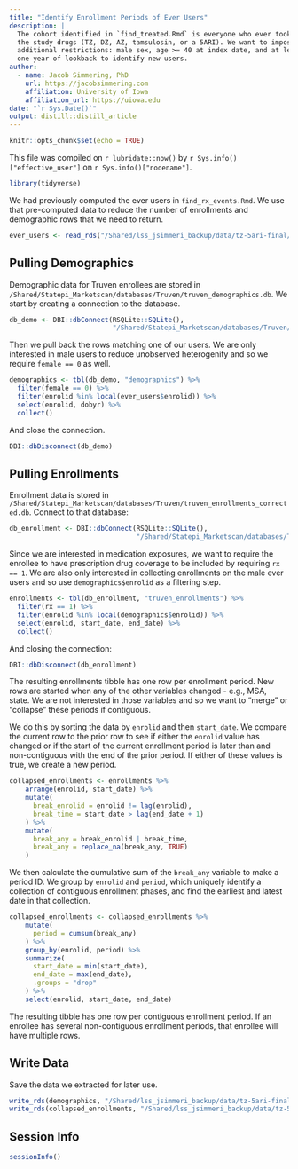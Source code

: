 ```yaml
---
title: "Identify Enrollment Periods of Ever Users"
description: |
  The cohort identified in `find_treated.Rmd` is everyone who ever took one of
  the study drugs (TZ, DZ, AZ, tamsulosin, or a 5ARI). We want to impose three
  additional restrictions: male sex, age >= 40 at index date, and at least 
  one year of lookback to identify new users.
author:
  - name: Jacob Simmering, PhD 
    url: https://jacobsimmering.com
    affiliation: University of Iowa
    affiliation_url: https://uiowa.edu
date: "`r Sys.Date()`"
output: distill::distill_article
---
```


```r
knitr::opts_chunk$set(echo = TRUE)
```

This file was compiled on `r lubridate::now()` by 
``r Sys.info()["effective_user"]`` on `r Sys.info()["nodename"]`. 

```r
library(tidyverse)
```

We had previously computed the ever users in `find_rx_events.Rmd`. We use 
that pre-computed data to reduce the number of enrollments and demographic 
rows that we need to return. 

```r
ever_users <- read_rds("/Shared/lss_jsimmeri_backup/data/tz-5ari-final/ever_users.rds")
```

## Pulling Demographics
Demographic data for Truven enrollees are stored in 
`/Shared/Statepi_Marketscan/databases/Truven/truven_demographics.db`. We
start by creating a connection to the database. 

```r
db_demo <- DBI::dbConnect(RSQLite::SQLite(),
                          "/Shared/Statepi_Marketscan/databases/Truven/truven_demographics.db")
```

Then we pull back the rows matching one of our users. We are only interested 
in male users to reduce unobserved heterogenity and so we require `female == 0`
as well.

```r
demographics <- tbl(db_demo, "demographics") %>%
  filter(female == 0) %>%
  filter(enrolid %in% local(ever_users$enrolid)) %>%
  select(enrolid, dobyr) %>%
  collect()
```

And close the connection.

```r
DBI::dbDisconnect(db_demo)
```

## Pulling Enrollments
Enrollment data is stored in 
`/Shared/Statepi_Marketscan/databases/Truven/truven_enrollments_corrected.db`.
Connect to that database:

```r
db_enrollment <- DBI::dbConnect(RSQLite::SQLite(),
                                "/Shared/Statepi_Marketscan/databases/Truven/truven_enrollments_corrected.db")
```

Since we are interested in medication exposures, we want to require the enrollee
to have prescription drug coverage to be included by requiring `rx == 1`. 
We are also only interested in collecting enrollments on the male ever users 
and so use `demographics$enrolid` as a filtering step. 

```r
enrollments <- tbl(db_enrollment, "truven_enrollments") %>%
  filter(rx == 1) %>%
  filter(enrolid %in% local(demographics$enrolid)) %>%
  select(enrolid, start_date, end_date) %>%
  collect()
```

And closing the connection:

```r
DBI::dbDisconnect(db_enrollment)
```

The resulting enrollments tibble has one row per enrollment period. New rows
are started when any of the other variables changed - e.g., MSA, state. We
are not interested in those variables and so we want to "merge" or "collapse"
these periods if contiguous. 

We do this by sorting the data by `enrolid` and then `start_date`. We compare
the current row to the prior row to see if either the `enrolid` value has 
changed or if the start of the current enrollment period is later than and 
non-contiguous with the end of the prior period. If either of these values is
true, we create a new period. 

```r
collapsed_enrollments <- enrollments %>%
    arrange(enrolid, start_date) %>%
    mutate(
      break_enrolid = enrolid != lag(enrolid),
      break_time = start_date > lag(end_date + 1)
    ) %>%
    mutate(
      break_any = break_enrolid | break_time,
      break_any = replace_na(break_any, TRUE)
    )
```

We then calculate the cumulative sum of the `break_any` variable to make a 
period ID. We group by `enrolid` and `period`, which uniquely identify a 
collection of contiguous enrollment phases, and find the earliest and latest
date in that collection. 

```r
collapsed_enrollments <- collapsed_enrollments %>%
    mutate(
      period = cumsum(break_any)
    ) %>%
    group_by(enrolid, period) %>%
    summarize(
      start_date = min(start_date),
      end_date = max(end_date),
      .groups = "drop"
    ) %>%
    select(enrolid, start_date, end_date)
```

The resulting tibble has one row per contiguous enrollment period. If an 
enrollee has several non-contiguous enrollment periods, that enrollee will
have multiple rows.

## Write Data
Save the data we extracted for later use.

```r
write_rds(demographics, "/Shared/lss_jsimmeri_backup/data/tz-5ari-final/treated_demographics.rds")
write_rds(collapsed_enrollments, "/Shared/lss_jsimmeri_backup/data/tz-5ari-final/treated_enrollments.rds")
```

## Session Info
```r
sessionInfo()
```
